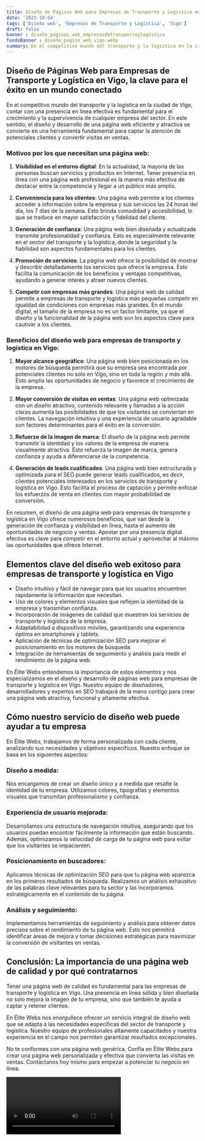 ```yaml
---
title: Diseño de Páginas Web para Empresas de Transporte y Logística en Vigo
date: '2023-10-04'
tags: ['Diseño web', 'Empresas de Transporte y Logística', 'Vigo']
draft: false
banner : diseño_paginas_web_empresasdetransporteylogística
fondoBanner : diseño_pagina_web_vigo.webp
summary: En el competitivo mundo del transporte y la logística en la ciudad de Vigo, contar con una presencia en línea efectiva es fundamental para el crecimiento y la supervivencia de cualquier empresa del sector. En este sentido, el diseño y desarrollo de una página web eficiente y atractiva se convierte en una herramienta fundamental para captar la atención de potenciales clientes y convertir visitas en ventas.
---
```


## Diseño de Páginas Web para Empresas de Transporte y Logística en Vigo, la clave para el éxito en un mundo conectado

En el competitivo mundo del transporte y la logística en la ciudad de Vigo, contar con una presencia en línea efectiva es fundamental para el crecimiento y la supervivencia de cualquier empresa del sector. En este sentido, el diseño y desarrollo de una página web eficiente y atractiva se convierte en una herramienta fundamental para captar la atención de potenciales clientes y convertir visitas en ventas.

### Motivos por los que necesitan una página web:

1. **Visibilidad en el entorno digital**: En la actualidad, la mayoría de las personas buscan servicios y productos en Internet. Tener presencia en línea con una página web profesional es la manera más efectiva de destacar entre la competencia y llegar a un público más amplio.

2. **Conveniencia para los clientes**: Una página web permite a los clientes acceder a información sobre la empresa y sus servicios las 24 horas del día, los 7 días de la semana. Esto brinda comodidad y accesibilidad, lo que se traduce en mayor satisfacción y fidelidad del cliente.

3. **Generación de confianza**: Una página web bien diseñada y actualizada transmite profesionalidad y confianza. Esto es especialmente relevante en el sector del transporte y la logística, donde la seguridad y la fiabilidad son aspectos fundamentales para los clientes.

4. **Promoción de servicios**: La página web ofrece la posibilidad de mostrar y describir detalladamente los servicios que ofrece la empresa. Esto facilita la comunicación de los beneficios y ventajas competitivas, ayudando a generar interés y atraer nuevos clientes.

5. **Competir con empresas más grandes**: Una página web de calidad permite a empresas de transporte y logística más pequeñas competir en igualdad de condiciones con empresas más grandes. En el mundo digital, el tamaño de la empresa no es un factor limitante, ya que el diseño y la funcionalidad de la página web son los aspectos clave para cautivar a los clientes.

### Beneficios del diseño web para empresas de transporte y logística en Vigo:

1. **Mayor alcance geográfico**: Una página web bien posicionada en los motores de búsqueda permitirá que su empresa sea encontrada por potenciales clientes no solo en Vigo, sino en toda la región y más allá. Esto amplía las oportunidades de negocio y favorece el crecimiento de la empresa.

2. **Mayor conversión de visitas en ventas**: Una página web optimizada con un diseño atractivo, contenido relevante y llamadas a la acción claras aumenta las posibilidades de que los visitantes se conviertan en clientes. La navegación intuitiva y una experiencia de usuario agradable son factores determinantes para el éxito en la conversión.

3. **Refuerzo de la imagen de marca**: El diseño de la página web permite transmitir la identidad y los valores de la empresa de manera visualmente atractiva. Esto refuerza la imagen de marca, genera confianza y ayuda a diferenciarse de la competencia.

4. **Generación de leads cualificados**: Una página web bien estructurada y optimizada para el SEO puede generar leads cualificados, es decir, clientes potenciales interesados en los servicios de transporte y logística en Vigo. Esto facilita el proceso de captación y permite enfocar los esfuerzos de venta en clientes con mayor probabilidad de conversión.

En resumen, el diseño de una página web para empresas de transporte y logística en Vigo ofrece numerosos beneficios, que van desde la generación de confianza y visibilidad en línea, hasta el aumento de oportunidades de negocio y ventas. Apostar por una presencia digital efectiva es clave para competir en el entorno actual y aprovechar al máximo las oportunidades que ofrece Internet.

<GifSeo />

<Cta />

## Elementos clave del diseño web exitoso para empresas de transporte y logística en Vigo

- Diseño intuitivo y fácil de navegar para que los usuarios encuentren rápidamente la información que necesitan.
- Uso de colores y elementos visuales que reflejen la identidad de la empresa y transmitan confianza.
- Incorporación de imágenes de calidad que muestren los servicios de transporte y logística de la empresa.
- Adaptabilidad a dispositivos móviles, garantizando una experiencia óptima en smartphones y tablets.
- Aplicación de técnicas de optimización SEO para mejorar el posicionamiento en los motores de búsqueda.
- Integración de herramientas de seguimiento y análisis para medir el rendimiento de la página web.

En Élite Webs entendemos la importancia de estos elementos y nos especializamos en el diseño y desarrollo de páginas web para empresas de transporte y logística en Vigo. Nuestro equipo de diseñadores, desarrolladores y expertos en SEO trabajará de la mano contigo para crear una página web atractiva, funcional y altamente efectiva.

## Cómo nuestro servicio de diseño web puede ayudar a tu empresa

En Élite Webs, trabajamos de forma personalizada con cada cliente, analizando sus necesidades y objetivos específicos. Nuestro enfoque se basa en los siguientes aspectos:

### Diseño a medida:

Nos encargamos de crear un diseño único y a medida que resalte la identidad de tu empresa. Utilizamos colores, tipografías y elementos visuales que transmitan profesionalismo y confianza.

### Experiencia de usuario mejorada:

Desarrollamos una estructura de navegación intuitiva, asegurando que los usuarios puedan encontrar fácilmente la información que están buscando. Además, optimizamos la velocidad de carga de tu página web para evitar que los visitantes se impacienten.

### Posicionamiento en buscadores:

Aplicamos técnicas de optimización SEO para que tu página web aparezca en los primeros resultados de búsqueda. Realizamos un análisis exhaustivo de las palabras clave relevantes para tu sector y las incorporamos estratégicamente en el contenido de tu página.

### Análisis y seguimiento:

Implementamos herramientas de seguimiento y análisis para obtener datos precisos sobre el rendimiento de tu página web. Esto nos permitirá identificar áreas de mejora y tomar decisiones estratégicas para maximizar la conversión de visitantes en ventas.

## Conclusión: La importancia de una página web de calidad y por qué contratarnos

Tener una página web de calidad es fundamental para las empresas de transporte y logística en Vigo. Una presencia en línea sólida y bien diseñada no solo mejora la imagen de tu empresa, sino que también te ayuda a captar y retener clientes.

En Élite Webs nos enorgullece ofrecer un servicio integral de diseño web que se adapta a las necesidades específicas del sector de transporte y logística. Nuestro equipo de profesionales altamente capacitados y nuestra experiencia en el campo nos permiten garantizar resultados excepcionales.

No te conformes con una página web genérica. Confía en Élite Webs para crear una página web personalizada y efectiva que convierta las visitas en ventas. Contáctanos hoy mismo para empezar a potenciar tu negocio en línea.

<Video />

<CtaBot job='Empresas de Transporte y Logística' city='Vigo'/>

<Gmaps query='Vigo+españa+maps' />